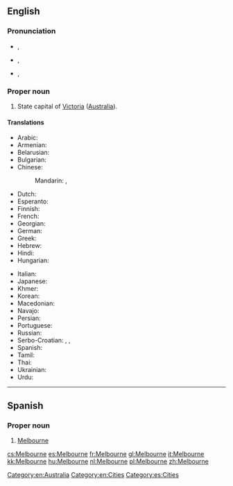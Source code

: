 ==English==
{{wikipedia}}

===Pronunciation===
* {{a|AusE}} {{IPA|/ˈmɛlbn̩/|/ˈmælbn̩/}}, {{X-SAMPA|1=/"mElbn=/|2=/"m{lbn=/}}
* {{a|UK}} {{IPA|/ˈmɛl.bən/}}, {{X-SAMPA|/"mEl.b@n/}}
* {{a|US}} {{IPA|/ˈmɛl.bɚn/}}, {{X-SAMPA|/"mEl.b@`n/}}

===Proper noun===
{{en-proper noun}}

# State capital of [[Victoria]] ([[Australia]]).

====Translations====
{{trans-top|city in Australia}}
* Arabic: {{t-|ar|ملبورن|m|tr=melbórn, mélborn}}
* Armenian: {{t-|hy|Մելբուռն|tr=Melbuṙn}}
* Belarusian: {{t-|be|Мельбурн|m|tr=Mél’burn}}
* Bulgarian: {{t-|bg|Мелбърн|m|tr=Mélbǎrn}}
* Chinese:
*: Mandarin: {{t-|cmn|墨爾本|sc=Hani}},  {{t-|cmn|墨尔本|tr=Mò'ěrběn|sc=Hani}}
* Dutch: {{t+|nl|Melbourne}}
* Esperanto: {{t-|eo|Melburno}}
* Finnish: {{t-|fi|Melbourne}}
* French: {{t+|fr|Melbourne}}
* Georgian: {{t-|ka|მელბურნი|tr=melburni|sc=Geor}}
* German: {{t-|de|Melbourne|n}}
* Greek: {{t-|el|Μελβούρνη|f|tr=Melvoúrni}}
* Hebrew: {{t-|he|מלבורן}}
* Hindi: {{t-|hi|मेलबॉर्न|tr=melborn}}
* Hungarian: {{t+|hu|Melbourne}}
{{trans-mid}}
* Italian: {{t+|it|Melbourne|m}}
* Japanese: {{t-|ja|メルボルン|tr=Meruborun}}
* Khmer: {{t|km|ម៉ែលប៊ន|tr=maelbun|sc=Khmr}}
* Korean: {{t+|ko|멜버른|tr=Melbeoreun|sc=Hang}}
* Macedonian: {{t-|mk|Мелбурн|m|tr=Mélburn}}
* Navajo: {{tø|nv|Meelbonii}}
* Persian: {{t-|fa|ملبورن}}
* Portuguese: {{t-|pt|Melbourne|m}}
* Russian: {{t+|ru|Мельбурн|m|tr=Mél’burn}}
* Serbo-Croatian: {{t-|sh|Мелбурн|m|sc=Cyrl}},  {{t-|sh|Melburn|m}},  {{t-|sh|Melbourne}}
* Spanish: {{t+|es|Melbourne|m}}
* Tamil: {{t-|ta|மெல்பேர்ண்}}
* Thai: {{t-|th|เมลเบิร์น|tr=mayn-bern}}
* Ukrainian: {{t-|uk|Мельбурн|m|tr=Mél’burn}}
* Urdu: {{t-|ur|ملبورن}}
{{trans-bottom}}

[[Category:en:Australia]]
[[Category:en:Cities]]

----

==Spanish==
{{wikipedia|lang=es}}

===Proper noun===
{{es-proper noun|m}}

# [[#English|Melbourne]]

[[Category:es:Cities]]

[[cs:Melbourne]]
[[es:Melbourne]]
[[fr:Melbourne]]
[[gl:Melbourne]]
[[it:Melbourne]]
[[kk:Melbourne]]
[[hu:Melbourne]]
[[nl:Melbourne]]
[[pl:Melbourne]]
[[zh:Melbourne]]